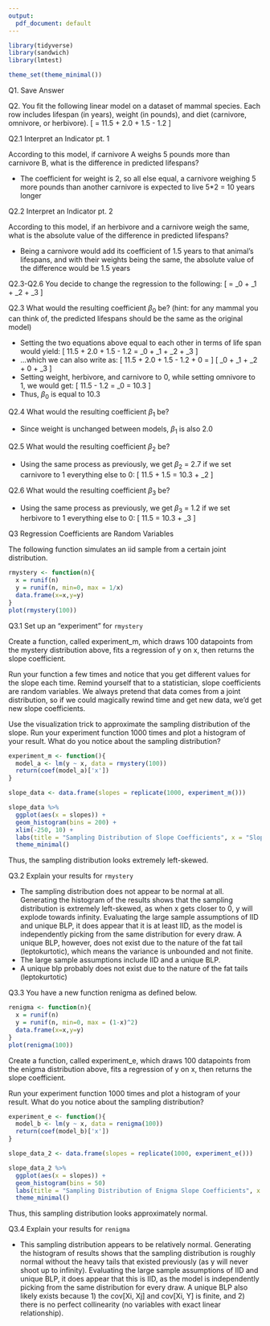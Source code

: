 ```yaml
---
output:
  pdf_document: default
---
```

```r
library(tidyverse)
library(sandwich)
library(lmtest)

theme_set(theme_minimal())
```

Q1. Save Answer


Q2. You fit the following linear model on a dataset of mammal species. Each row includes lifespan (in years), weight (in pounds), and diet (carnivore, omnivore, or herbivore).
\[
\hat{\text{lifespan}} = 11.5 + 2.0 \cdot \text{weight} + 1.5 \cdot \text{carnivore} - 1.2 \cdot \text{omnivore}
\]

Q2.1 Interpret an Indicator pt. 1

According to this model, if carnivore A weighs 5 pounds more than carnivore B, what is the difference in predicted lifespans? 

- The coefficient for weight is 2, so all else equal, a carnivore weighing 5 more pounds than another carnivore is expected to live 5*2 = 10 years longer

Q2.2 Interpret an Indicator pt. 2

According to this model, if an herbivore and a carnivore weigh the same, what is the absolute value of the difference in predicted lifespans?

- Being a carnivore would add its coefficient of 1.5 years to that animal's lifespans, and with their weights being the same, the absolute value of the difference would be 1.5 years

Q2.3-Q2.6
You decide to change the regression to the following:
\[
\hat{\text{lifespan}} = \beta_0 + \beta_1 \cdot \text{weight} + \beta_2 \cdot \text{carnivore} + \beta_3 \cdot \text{herbivore}
\]

Q2.3 What would the resulting coefficient $\beta_0$ be? (hint: for any mammal you can think of, the predicted lifespans should be the same as the original model)

- Setting the two equations above equal to each other in terms of life span would yield:
\[
11.5 + 2.0 \cdot \text{weight} + 1.5 \cdot \text{carnivore} - 1.2 \cdot \text{omnivore} = \beta_0 + \beta_1 \cdot \text{weight} + \beta_2 \cdot \text{carnivore} + \beta_3 \cdot \text{herbivore}
\]
- ...which we can also write as:
\[
11.5 + 2.0 \cdot \text{weight} + 1.5 \cdot \text{carnivore} - 1.2 \cdot \text{omnivore} + 0 \cdot \text{herbivore} =
\]
\[
\beta_0 + \beta_1 \cdot \text{weight} + \beta_2 \cdot \text{carnivore} + 0 \cdot \text{omnivore} + \beta_3 \cdot \text{herbivore}
\]
- Setting weight, herbivore, and carnivore to 0, while setting omnivore to 1, we would get:
\[
11.5 - 1.2 \cdot 1 = \beta_0 = 10.3
\]
- Thus, $\beta_0$ is equal to 10.3

Q2.4 What would the resulting coefficient $\beta_1$ be?

- Since weight is unchanged between models, $\beta_1$ is also 2.0

Q2.5 What would the resulting coefficient $\beta_2$ be?

- Using the same process as previously, we get $\beta_2$ = 2.7 if we set carnivore to 1 everything else to 0:
\[
11.5 + 1.5 \cdot 1 = 10.3 + \beta_2 \cdot 1
\]

Q2.6 What would the resulting coefficient $\beta_3$ be?

- Using the same process as previously, we get $\beta_3$ = 1.2 if we set herbivore to 1 everything else to 0:
\[
11.5 = 10.3 + \beta_3 \cdot 1
\]


Q3 Regression Coefficients are Random Variables

The following function simulates an iid sample from a certain joint distribution.
```r
rmystery <- function(n){
  x = runif(n)
  y = runif(n, min=0, max = 1/x)
  data.frame(x=x,y=y)
}
plot(rmystery(100))
```

Q3.1 Set up an "experiment" for `rmystery`

Create a function, called experiment_m, which draws 100 datapoints from the mystery distribution above, fits a regression of y on x, then returns the slope coefficient.

Run your function a few times and notice that you get different values for the slope each time. Remind yourself that to a statistician, slope coefficients are random variables. We always pretend that data comes from a joint distribution, so if we could magically rewind time and get new data, we'd get new slope coefficients.

Use the visualization trick to approximate the sampling distribution of the slope. Run your experiment function 1000 times and plot a histogram of your result. What do you notice about the sampling distribution?

```r
experiment_m <- function(){
  model_a <- lm(y ~ x, data = rmystery(100))
  return(coef(model_a)['x'])
}

slope_data <- data.frame(slopes = replicate(1000, experiment_m()))

slope_data %>% 
  ggplot(aes(x = slopes)) +
  geom_histogram(bins = 200) +
  xlim(-250, 10) +
  labs(title = "Sampling Distribution of Slope Coefficients", x = "Slope", y = "Frequency") +
  theme_minimal()
```

Thus, the sampling distribution looks extremely left-skewed.

Q3.2 Explain your results for `rmystery`

- The sampling distribution does not appear to be normal at all. Generating the histogram of the results shows that the sampling distribution is extremely left-skewed, as when x gets closer to 0, y will explode towards infinity. Evaluating the large sample assumptions of IID and unique BLP, it does appear that it is at least IID, as the model is independently picking from the same distribution for every draw. A unique BLP, however, does not exist due to the nature of the fat tail (leptokurtotic), which means the variance is unbounded and not finite.
- The large sample assumptions include IID and a unique BLP.
- A unique blp probably does not exist due to the nature of the fat tails (leptokurtotic)

Q3.3 You have a new function renigma as defined below. 
```r
renigma <- function(n){
  x = runif(n)
  y = runif(n, min=0, max = (1-x)^2)
  data.frame(x=x,y=y)
}
plot(renigma(100))
```

Create a function, called experiment_e, which draws 100 datapoints from the enigma distribution above, fits a regression of y on x, then returns the slope coefficient.

Run your experiment function 1000 times and plot a histogram of your result. What do you notice about the sampling distribution?
```r
experiment_e <- function(){
  model_b <- lm(y ~ x, data = renigma(100))
  return(coef(model_b)['x'])
}

slope_data_2 <- data.frame(slopes = replicate(1000, experiment_e()))

slope_data_2 %>% 
  ggplot(aes(x = slopes)) +
  geom_histogram(bins = 50)
  labs(title = "Sampling Distribution of Enigma Slope Coefficients", x = "Slope", y = "Frequency") +
  theme_minimal()
```

Thus, this sampling distribution looks approximately normal.

Q3.4 Explain your results for `renigma`

- This sampling distribution appears to be relatively normal. Generating the histogram of results shows that the sampling distribution is roughly normal without the heavy tails that existed previously (as y will never shoot up to infinity). Evaluating the large sample assumptions of IID and unique BLP, it does appear that this is IID, as the model is independently picking from the same distribution for every draw. A unique BLP also likely exists because 1) the cov[Xi, Xj] and cov[Xi, Y] is finite, and 2) there is no perfect collinearity (no variables with exact linear relationship).












